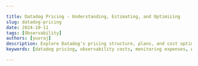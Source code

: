 ```yaml
---

title: Datadog Pricing - Understanding, Estimating, and Optimizing
slug: datadog-pricing
date: 2024-10-11
tags: [Observability]
authors: [yuvraj]
description: Explore Datadog's pricing structure, plans, and cost optimization strategies. Learn how to navigate pricing tiers and compare alternatives for effective observability solutions.
keywords: [datadog pricing, observability costs, monitoring expenses, APM pricing, log management costs]

---
```


<head>
  <script
    type="application/ld+json"
    dangerouslySetInnerHTML={{ __html: JSON.stringify({
  "@context": "https://schema.org",
  "@type": "TechArticle",
  "headline": "Datadog Pricing - Understanding, Estimating, and Optimizing",
  "alternativeHeadline": "Navigate Datadog's pricing structure, estimate costs, and find optimization strategies",
  "author": {
    "@type": "Person",
    "name": "Yuvraj"
  },
  "publisher": {
    "@type": "Organization",
    "name": "SigNoz",
    "logo": {
      "@type": "ImageObject",
      "url": "https://signoz.io/img/SigNozLogo-orange.svg"
    }
  },
  "datePublished": "2024-10-11T00:00:00Z",
  "dateModified": "2024-10-11T00:00:00Z",
  "mainEntityOfPage": {
    "@type": "WebPage",
    "@id": "https://signoz.io/blog/datadog-pricing/"
  },
  "description": "Explore Datadog's pricing structure, plans, and cost optimization strategies. Learn how to navigate pricing tiers and compare alternatives for effective observability solutions.",
  "keywords": "datadog pricing, observability costs, monitoring expenses, APM pricing, log management costs",
  "articleSection": "Technology",
  "inLanguage": "en",
  "isPartOf": {
    "@type": "Blog",
    "name": "SigNoz Blog",
    "url": "https://signoz.io/blog/"
  },
  "about": [
    {
      "@type": "Thing",
      "name": "Datadog",
      "description": "A monitoring and analytics platform for IT infrastructure and cloud services"
    },
    {
      "@type": "Thing",
      "name": "Observability",
      "description": "The ability to measure a system's current state based on the data it generates"
    },
    {
      "@type": "Thing",
      "name": "Application Performance Monitoring",
      "description": "The practice of monitoring software applications to ensure they perform as expected"
    }
  ],
  "mentions": [
    {
      "@type": "SoftwareApplication",
      "name": "Datadog",
      "applicationCategory": "Monitoring Platform"
    },
    {
      "@type": "SoftwareApplication", 
      "name": "SigNoz",
      "applicationCategory": "Observability Platform"
    }
  ],
  "mainEntity": {
    "@type": "FAQPage",
    "mainEntity": [
      {
        "@type": "Question",
        "name": "Why is Datadog so expensive?",
        "acceptedAnswer": {
          "@type": "Answer",
          "text": "Datadog charges based on several factors like host count, data volume, and user activity, which can quickly add up."
        }
      },
      {
        "@type": "Question",
        "name": "Can I use Datadog for free?",
        "acceptedAnswer": {
          "@type": "Answer",
          "text": "Yes, Datadog offers a free tier, but it is limited in features and data retention. It is primarily designed to give users a taste of the platform's capabilities."
        }
      },
      {
        "@type": "Question",
        "name": "Is Datadog worth it?",
        "acceptedAnswer": {
          "@type": "Answer",
          "text": "Datadog can be worth it if you need a comprehensive, easy-to-use observability tool and are willing to pay for the convenience and features. However, for many organizations, the costs can escalate quickly, and alternatives like SigNoz might provide similar functionality at a lower cost."
        }
      }
    ]
  },
  "offers": {
    "@type": "AggregateOffer",
    "offerCount": 5,
    "lowPrice": 15,
    "highPrice": 84,
    "priceCurrency": "USD",
    "offers": [
      {
        "@type": "Offer",
        "name": "Infrastructure Monitoring - Pro",
        "price": 15,
        "priceCurrency": "USD",
        "description": "Per host per month (billed annually)",
        "itemOffered": {
          "@type": "Service",
          "name": "Infrastructure Monitoring Pro",
          "description": "Centralized monitoring of systems, services, and serverless functions"
        }
      },
      {
        "@type": "Offer",
        "name": "APM",
        "price": 31,
        "priceCurrency": "USD",
        "description": "Per host per month (billed annually)",
        "itemOffered": {
          "@type": "Service",
          "name": "Application Performance Monitoring",
          "description": "End-to-end distributed traces, service health metrics, and 15-day historical search & analytics"
        }
      },
      {
        "@type": "Offer",
        "name": "Log Management",
        "price": 0.10,
        "priceCurrency": "USD",
        "description": "Per GB ingested per month (billed annually)",
        "itemOffered": {
          "@type": "Service",
          "name": "Log Management",
          "description": "Ingest, process, and analyze logs with out-of-the-box parsing for 200+ log sources"
        }
      },
      {
        "@type": "Offer",
        "name": "Real User Monitoring",
        "price": 1.50,
        "priceCurrency": "USD",
        "description": "Per 1,000 sessions per month (billed annually)",
        "itemOffered": {
          "@type": "Service",
          "name": "Real User Monitoring",
          "description": "Track user journeys, performance metrics, and session replays"
        }
      },
      {
        "@type": "Offer",
        "name": "Database Monitoring",
        "price": 70,
        "priceCurrency": "USD",
        "description": "Per database host per month (billed annually)",
        "itemOffered": {
          "@type": "Service",
          "name": "Database Monitoring",
          "description": "Track normalized query performance trends and correlate with infrastructure metrics"
        }
      }
    ]
  }
}) }}
  />
</head>

Datadog is a popular observability platform, but understanding its pricing structure can be challenging. **Whether you're just starting with Datadog or are receiving hefty bills**, this guide will help you understand its pricing model, estimate your potential costs, and find ways to optimize them.

You can use the below tool to estimate your Datadog bill.

## Estimate Your Datadog Bill

Use our interactive tool to estimate your Datadog bill based on your expected usage:

<DatadogPricingCalculator />

Note that the above calculator assumes the following:

- 15 day retention for logs
- No additional span ingestion
- No container, custom metric, and custom event usage
- No on-demand usage

To get detailed pricing information for each datadog product, refer to the [Product wise datadog pricing section](#product-wise-pricing-of-datadog).

**Questions answered in this article:**

1. How does DataDog pricing work?
2. What are the different pricing models used by DataDog?
3. How to optimize DataDog Bills?
4. Will switching to a more affordable solution impact the features available to you?
5. Will switching to a more affordable solution impact the performance of your observability setup?


If you are new, we highly recommend you to first understand the fundamentals of datadog pricing discussed in the next section.


## Who Should Care About Datadog Pricing?

Datadog's pricing can be a critical consideration for many organizations, particularly if:


<div className="grid grid-cols-1 md:grid-cols-3 gap-6 rounded-xl py-4 mb-6">
      <div className="bg-gray-700 rounded-lg py-3 px-4 flex flex-col items-start space-y-2 hover:bg-gray-600 transition-colors duration-300">
        <span className="text-2xl">💰</span>
        <p className="text-white text-left">Experiencing unexpected cost spikes and need to understand the root causes.</p>
      </div>
      <div className="bg-gray-700 rounded-lg py-3 px-4 flex flex-col items-start space-y-2 hover:bg-gray-600 transition-colors duration-300">
        <span className="text-2xl">📈</span>
        <p className="text-white text-left">Planning infrastructure expansion and want to forecast associated expenses accurately.</p>
      </div>
      <div className="bg-gray-700 rounded-lg py-3 px-4 flex flex-col items-start space-y-2 hover:bg-gray-600 transition-colors duration-300">
        <span className="text-2xl">🔬</span>
        <p className="text-white text-left">Considering Datadog and need to evaluate its cost-effectiveness for your specific use case.</p>
      </div>
</div>

Given the variability in pricing depending on usage patterns, many users have shared their frustration on platforms like Reddit and Twitter about unpredictable costs. We at SigNoz understand these concerns, and this guide aims to provide clarity and help you make informed decisions.


 <div className="flex space-x-4 overflow-x-auto snap-x snap-mandatory scroll-smooth items-center">
   
   <div className="flex-shrink-0 w-full md:w-8/12 h-60 snap-start">
     <iframe
       id="reddit-embed-1"
       src="https://www.redditmedia.com/r/devops/comments/zz4naq/datadog_i_do_not_understand_the_pricing_model/?ref_source=embed&amp;ref=share&amp;embed=true&amp;showmedia=false&amp;theme=dark"
       sandbox="allow-scripts allow-same-origin allow-popups"
       className="w-full h-full border-none"
       scrolling="no"
     ></iframe>
   </div>

   <div className="flex-shrink-0 w-full md:w-8/12 h-60 snap-start">
     <iframe
       id="reddit-embed-2"
       src="https://www.redditmedia.com/r/devops/comments/zz4naq/datadog_i_do_not_understand_the_pricing_model/j2am1eg/?depth=1&amp;showmore=false&amp;embed=true&amp;showmedia=false&amp;theme=dark"
       sandbox="allow-scripts allow-same-origin allow-popups"
       className="w-full h-full border-none"
       scrolling="no"
     ></iframe>
   </div>
   
   

   <div className="flex-shrink-0 w-full md:w-8/12 h-60 snap-start">
     <iframe
       id="reddit-embed-3"
       src="https://www.redditmedia.com/r/kubernetes/comments/15b1057/datadog_costs_that_high/?ref_source=embed&amp;ref=share&amp;embed=true&amp;showmedia=false&amp;theme=dark"
       sandbox="allow-scripts allow-same-origin allow-popups"
       className="w-full h-full border-none"
       scrolling="no"
     ></iframe>
   </div>
  
   
   <div className="flex-shrink-0 w-full md:w-8/12 h-60 snap-start">
     <iframe
       id="reddit-embed-4"
       src="https://www.redditmedia.com/r/sysadmin/comments/12qa7n4/how_on_earth_do_people_deal_with_datadogs_billing/?ref_source=embed&amp;ref=share&amp;embed=true&amp;showmedia=false&amp;theme=dark"
       sandbox="allow-scripts allow-same-origin allow-popups"
       className="w-full h-full border-none"
       scrolling="no"
     ></iframe>
   </div>
 </div>

## Datadog Pricing 101

Datadog pricing involves two main models: **committed use pricing** and **on-demand pricing**. <br />
Committed use offers lower rates but requires a forecast of your usage in advance, while on-demand pricing is more flexible but generally more expensive.

### Different Pricing Models

Datadog's pricing structure is built around three main models, each tailored to different products and specific monitoring requirements:

<div className="flex flex-col md:flex-row items-center">
  <div className="w-full md:w-1/2 pr-0 md:pr-4 mb-4 md:mb-0">
    <p><strong>🖥️ &nbsp;Host-Based Pricing</strong>: Used for products like APM and Infrastructure Monitoring, where you're charged per host monitored.</p>

    <p><strong>📊 &nbsp;Volume-Based Pricing</strong>: Applicable for products like logs and synthetics, where you pay based on the volume of data ingested.</p>

    <p><strong>👥 &nbsp;User-Based Pricing</strong>: Active user pricing is applied to products like Incident Management, where the costs depend on the number of active users.</p>
  </div>
  <div className="w-full md:w-1/2">
    <Figure src="/img/blog/2024/10/datadog-pricing-pricing-models.webp" alt="" caption="" className="w-full" />
  </div>
</div>

We will understand each of the models in detail in the later part of the article, let's first understand what makes datadog pricing difficult to understand and predict.

## Why Datadog Pricing Is Difficult to Understand & Predict

Datadog has a huge fleet of products and sub-products, each with its unique pricing model, which makes it challenging to get a clear understanding of the overall cost. Factors like autoscaling and dynamic workloads further complicate cost predictability.

👉 As your business grows and infrastructure scales, your Datadog bill scales as well, often making it hard to forecast costs.

<div className="ml-2">
Imagine scaling up a new feature only to realize that it drastically increased the volume of metrics collected. A sudden spike from \$200 per month to \$2500 due to unanticipated data ingestion can be a wake-up call to optimize and monitor your observability setup more closely. 
</div>

👉 Developers may not always be aware of the full cost implications, especially when infrastructure changes, making budgeting difficult.

<div className="ml-2">
For instance, a developer might enable detailed logging for troubleshooting but forget to disable it after the issue is resolved, leading to an unexpected spike in log volume and causing costs to soar from \$500 to \$5000 per month. 
</div>

For many developers, cost management isn't just about usage—it's about understanding the broader implications of how and when resources are being used. This can lead to unexpected surprises during billing, particularly when infrastructure changes occur rapidly.

## Understanding Different Datadog Pricing Models

Let's dive deep into each of the pricing models used by Datadog for their various products.

### Host-Based Pricing

**Host-Based Pricing** is used for products like APM and Infrastructure Monitoring. Below, we break down the details of how it works, the challenges it presents, and ways to optimize it effectively:

<div className="md:grid md:grid-cols-[auto,1fr] gap-x-4">
  <div className="font-bold">Products</div>
  <div className="mt-4">APM, Infrastructure Monitoring, Container Monitoring, Network Performance Monitoring, Serverless Monitoring, Universal Service Monitoring.</div>

  <div className="font-bold self-start mt-4">How It Works</div>
  <div className="mt-4">
    <p>Costs are calculated based on the number of active hosts being monitored at any given time. For example, if you are monitoring 10 hosts, you will be billed for those hosts on an hourly basis throughout the month. If you autoscale during peak periods to 20 hosts, your bill will reflect this higher usage.</p>

    <p className="mt-2"><strong>When You Commit (Hybrid Monthly/Hourly Plan - MHP)</strong>: On a hybrid monthly/hourly plan, Datadog charges a minimum monthly commitment for a set number of hosts. If the number of hosts exceeds this commitment, Datadog charges an additional hourly rate for those extra hosts. This plan can help you save costs if you have predictable host usage with occasional spikes.</p>

    <p className="mt-2"><strong>When You Don't Commit (High Watermark Plan - HWMP)</strong>: On a high watermark plan, the billable count of hosts is calculated at the end of the month using the maximum count (high-water mark) of the lower 99 percent of usage for those hours. Datadog excludes the top 1 percent to reduce the impact of spikes in usage on your bill. This plan can be more flexible but tends to be more expensive if you have frequent and unpredictable spikes in usage.</p>
  </div>

  <div className="font-bold self-start mt-4">Challenges</div>
  <div className="mt-4">
    <p>One of the major challenges with host-based pricing is the unpredictability caused by autoscaling. For instance, if you autoscale to meet a traffic spike, your number of active hosts can increase substantially, resulting in a higher bill. This makes it difficult to stick to a budget when your infrastructure is elastic.</p>
    <Figure src="/img/blog/2024/10/datadog-pricing-image.webp" alt="" caption="" className="w-full md:w-3/4 mx-auto" />
  </div>

  <div className="font-bold self-start mt-2">Optimization Tips</div>
  <div className="mt-2">
    <p>To mitigate costs, commit to the minimum number of hosts you need under normal operations and use dynamic optimization tools to manage autoscaling efficiently. Another helpful approach is to track and analyze peak usage patterns to better anticipate and plan for cost increases.</p>
  </div>
</div>
    

### Volume-Based Pricing

**Volume-Based Pricing** is used for products such as Logs, Synthetics, APM Ingestion, Database Monitoring, and Observability Pipelines.

<div className="md:grid md:grid-cols-[auto,1fr] gap-x-4">
  <div className="font-bold">Products</div>
  <div className="mt-4">Logs, Synthetics, APM Ingestion, Database Monitoring, Observability Pipelines</div>

  <div className="font-bold self-start mt-4">How It Works</div>
  <div className="mt-4">
    <p>In volume-based pricing, you are billed based on the amount of data ingested, indexed, and stored in Datadog. This model is often used for data-heavy environments where significant volumes of logs and metrics are produced.</p>

    <p className="mt-2">For example, if your application generates 300 GB of log data, you will incur charges for every gigabyte ingested, indexed, and stored. The more data you process, the higher the cost.</p>

    <p className="mt-2"><strong>Commit to Volume</strong>: Datadog offers the ability to commit to a specific data volume to secure a reduced rate. However, if your usage exceeds the committed volume, any additional data will be billed at the on-demand rate, which is generally higher.</p>
  </div>

  <div className="font-bold self-start mt-4">Challenges</div>
  <div className="mt-4">
    <p>Volume-based pricing can lead to unpredictable costs, especially in dynamic environments where log volumes fluctuate. Enabling verbose logging during incidents, for instance, can significantly increase the data ingested, resulting in higher expenses. Developers may unintentionally drive up costs by adding new logs or increasing synthetic API tests without considering the implications.</p>
    <Figure src="/img/blog/2024/10/datadog-pricing-image%201.webp" alt="" caption="" className="w-full md:w-3/4 mx-auto" />
  </div>

  <div className="font-bold self-start mt-2">Optimization Tips</div>
  <div className="mt-2">
    <ul>
      <li><strong>Commit Strategically</strong>: Committing to a predictable data volume can save up to 50% compared to on-demand pricing. If you can reasonably forecast your needs, committing is a smart way to lower costs.</li>
      <li><strong>Log Filtering and Sampling</strong>: Reduce data volume by filtering out unnecessary logs or using sampling techniques to ingest only the most relevant logs.</li>
      <li><strong>Quotas and Alerts</strong>: Set quotas on data ingestion and alerts to warn of unusually high log volumes, preventing budget overruns due to unexpected spikes.</li>
    </ul>
  </div>
</div>

### User-Based Pricing

**User-Based Pricing** is used for products like Incident Management.

This is probably the easiest to understand pricing model in DataDog, yet it can increase your bill amount quickly if you work in a large org where a lot of folks need access to the product. Here's how it works in more detail:

<div className="md:grid md:grid-cols-[auto,1fr] gap-x-4">
  <div className="font-bold">Products</div>
  <div className="mt-4">Incident Management, CI Pipeline Visibility, Test Visibility</div>

  <div className="font-bold self-start mt-4">How It Works</div>
  <div className="mt-4">
    <p>This model charges based on the number of active users interacting with the product. For example, if your team has five active users managing incidents through Datadog, you will be billed according to the number of users who have access to and interact with the system each month.</p>
  </div>

  <div className="font-bold self-start mt-4">Challenges</div>
  <div className="mt-4">
    <p>Costs can quickly rise if more users need access, especially during incidents when cross-functional teams might need to log in simultaneously.</p>
    <Figure src="/img/blog/2024/10/datadog-pricing-image%202.webp" alt="" caption="" className="w-full md:w-3/4 mx-auto" />
  </div>

  <div className="font-bold self-start mt-2">Optimization Tips</div>
  <div className="mt-2">
    <ul>
      <li>Limit access to only those who absolutely need it.</li>
      <li>Consider creating shared accounts for certain roles (with careful management) to avoid incurring high costs.</li>
      <li>Review user activity regularly and remove inactive users.</li>
    </ul>
  </div>
</div>

## Understanding Datadog Additional Products Pricing

Another important aspect of Datadog pricing is the add-ons that you can use to enhance your observability stack. Let's go through a detailed breakdown of the pricing structure for Datadog's add-on services, helping you evaluate their value and manage associated costs effectively.

### Custom Metrics Pricing

**Custom Metrics Pricing** is used for adding specific metrics unique to your business across multiple Datadog products.

This pricing model can quickly become complex due to the potential for high cardinality in custom metrics. Here's a detailed breakdown:

<div className="md:grid md:grid-cols-[auto,1fr] gap-x-4">
  <div className="font-bold">Products</div>
  <div className="mt-4">Infrastructure Monitoring, APM, Logs, and other products that support custom metrics</div>

  <div className="font-bold self-start mt-4">How It Works</div>
  <div className="mt-4">
    <p>Custom metrics are billed based on the number of unique metric-series (cardinality) and tags used. Each unique combination of a metric and its associated tags counts as a separate billable entity.</p>
    <p>For example, if you track response times for different endpoints and add tags like `region` and `environment`, the unique combinations can quickly add up, increasing costs.</p>
    <details>
      <summary><strong>🤔 &nbsp; What is a tag?</strong></summary>
      <p>A tag is a label or metadata that you attach to your metrics, logs, or traces to provide additional context and make them easier to organize, filter, and search.</p>
      <p>Tags help you understand the source and meaning of your data. For example, if you are collecting metrics from different servers or services, you can use tags to distinguish between them. By tagging your data, you can group or filter it based on meaningful attributes, such as environment, service, or region.</p>
      <p>Here are some common examples of tags:</p>
      <ul>
        <li><strong>Environment</strong>: `env:production`, `env:staging`</li>
        <li><strong>Service</strong>: `service:web-app`, `service:payment-service`</li>
        <li><strong>Region</strong>: `region:us-east-1`, `region:eu-west-1`</li>
        <li><strong>Instance Type</strong>: `instance-type:t2.medium`</li>
        <li><strong>Custom Tags</strong>: You can also create custom tags like `team:frontend`, `feature:experiment-a`</li>
      </ul>
      <p>Tags are very useful because they help you answer questions like:</p>
      <ul>
        <li>What is the CPU usage of all servers in the `production` environment?</li>
        <li>How many requests are hitting a particular `service` in the `us-east-1` region?</li>
        <li>Are error rates higher on a specific instance type?</li>
      </ul>
      <p>However, tags with high cardinality, meaning tags that can have an extremely large number of unique values (e.g., `user_id` or `session_id`), can become problematic. This is because they can lead to a significant increase in the amount of data being stored and processed, leading to higher costs and performance issues.</p>
    </details>
  </div>

  <div className="font-bold self-start mt-4">Challenges</div>
  <div className="mt-4">
    <p>The main issue is the unpredictable nature of high cardinality. Each unique tag combination adds a new metric series, leading to a rapid increase in costs. This makes it challenging to control expenses, especially in complex environments with extensive monitoring needs.</p>
    <p>Additionally, distribution/histogram custom metrics are billed at <a href="https://docs.datadoghq.com/account_management/billing/custom_metrics/?tab=histogram" rel="noopener noreferrer nofollow" target="_blank">least 5 times higher</a> than Gauges/Counters, further complicating cost management.</p>
    
    <h3>Play with Custom Metrics</h3>
    Use this interactive tool to understand the impact of high cardinality on your custom metric costs:

    <CustomMetricPlayground />

  </div>

  <div className="font-bold self-start mt-2">Optimization Tips</div>
  <div className="mt-2">
    To control costs, limit the use of high-cardinality tags such as user IDs or session IDs. Instead, focus on aggregating data that is meaningful for long-term trends. Regularly audit and remove unused custom metrics that do not add significant value.
  </div>
</div>

### Container Monitoring Pricing

Container Monitoring in Datadog offers comprehensive insights into containerized workloads, enabling teams to proactively manage performance, troubleshoot issues, and ensure optimal resource utilization across dynamic environments.

<div className="md:grid md:grid-cols-[auto,1fr] gap-x-4">
  <div className="font-bold">Products</div>
  <div className="mt-4">Kubernetes Monitoring, Docker Monitoring, and other container-based monitoring solutions</div>

  <div className="font-bold self-start mt-4">How It Works</div>
  <div className="mt-4">
    <p>Datadog charges based on the number of unique containers monitored. Each container, regardless of its lifespan, contributes to the bill. For instance, if you have 100 containers running across multiple clusters, the billing is based on the total number of monitored containers, irrespective of their lifecycle.</p>
  </div>

  <div className="font-bold self-start mt-4">Challenges</div>
  <div className="mt-4">
    <p>The main challenge lies in the high dynamicity of container environments, especially in Kubernetes. Containers can be rapidly spun up and down based on load, leading to fluctuating costs. Even ephemeral containers that last only seconds incur costs, which can accumulate over time.</p>
  </div>

  <div className="font-bold self-start mt-2">Optimization Tips</div>
  <div className="mt-2">
    To manage costs, monitor only critical containers and set policies to exclude transient or non-essential containers. Using tools like resource quotas and limits can help ensure that container usage remains within a predictable range. Alternatively, consider open-source monitoring tools like Prometheus for less critical workloads, as they can offer more predictable costs.
  </div>
</div>
    

## How to Optimize Datadog Pricing

Now let's discuss some strategies that can significantly reduce your Datadog Pricing without compromising on observability.

### #1: Use Committed Pricing

Analyze your usage and commit to a specific number of hosts or data volume to save up to 50% compared to on-demand rates.

### #2: Use Cost Monitoring Tools

Transition from end-of-month billing surprises to daily cost monitoring. Set alerts for spikes in log volume or host count.

The earlier you catch anomalies and cost spikes, the earlier you can address their root cause, and the more predictable your end of the month payment will be.

Reasons for cost spikes could be:

- 🏷️ Unknowingly adding a high cardinality tag to a custom metric.
- 🚀 Spinning up a testing environment and forgetting it.
- 🆕 A new feature is released to production that you didn't foresee its usage increase.

### #3: Reduce Waste and Idle Monitoring

Many engineers, especially newer ones, don't realize observability costs money. They think adding a log or metric is just writing code, which is free.

Try to make your team aware that observability has a price tag. Help them understand that every new log or metric they add will impact costs.

- Turn off debug logs in production. Only log what is necessary.
- Use DataDog's logs as metrics to reduce logs volume.
- Remove custom metrics that are not used. A good rule is remove any custom metric that is not being used in any dashboard.
- Make sure that your **Synthetic tests** are actually used and alerted on by at least one **active** Monitor and scheduled at reasonable intervals.
- Ensure that you only **monitor hosts** you care about **and not all your fleet by default.**
    
Consider using cheaper open source tools for "general monitoring", and use the full extent of the Datadog platform for your most valuable hosts and services
    


### #4: Migrate to Alternatives

If the cost of Datadog is becoming unsustainable, consider switching to a commercial or open-source alternative. Several options are available, each with its unique strengths:

- **SigNoz**: SigNoz is an **open-source alternative built on top of OpenTelemetry**, providing cost-effective observability. It offers a full-stack observability platform similar to Datadog, without the high costs associated with proprietary solutions. SigNoz also has a transparent pricing model with no hidden costs, which helps you better predict your monitoring expenses.
  [![Get Started - Free CTA](/img/launch_week/try-signoz-cloud-blog-cta.png)](https://signoz.io/teams/)

- **Prometheus + Grafana**: For those who prefer open-source tools and have the infrastructure capability, Prometheus and Grafana are a powerful combination. Prometheus handles metrics collection efficiently, while Grafana offers powerful visualization tools. Although it requires more setup and management, it can significantly reduce costs if self-hosted.

- **New Relic**: New Relic is a strong commercial alternative that offers a range of observability tools. While its pricing model is still usage and user based, it provides competitive features and is worth evaluating if you need a fully managed solution with similar functionality to Datadog.

- **Dynatrace**: Dynatrace offers advanced observability features, including AI-powered insights. Its pricing can be complex, but it may provide more value for enterprises needing highly automated and intelligent monitoring capabilities.

You can find a comprehensive list of [DataDog Alternatives here.](https://signoz.io/blog/datadog-alternatives/)

When comparing these options, keep in mind your organization's specific needs, technical expertise, and budget. SigNoz is especially well-suited for companies that want a straightforward, predictable pricing model and are comfortable with open-source technology.

For more details on SigNoz's offerings, you can explore:
- [How SigNoz approaches Application Performance Monitoring](/application-performance-monitoring/)
- [How SigNoz manages Logs](/log-management/)
- [Working with Metrics and Dashboards in SigNoz](/metrics-and-dashboards/)

## Trade-Offs of Moving Away from Datadog Due to Pricing

### Pricing vs Features

**Will switching to a more affordable solution impact the features available to you?**

Switching to a more affordable solution may impact the features available to you, depending on your observability needs. SigNoz offers most of the core observability features, such as metrics, traces, and logs in a single pane at a significantly lower price compared to Datadog. 

However, it's essential to consider which specific features you use the most. For example, SigNoz provides excellent support for metrics and tracing with OpenTelemetry integration, but some advanced features of Datadog, like network performance monitoring or AI-based anomaly detection, may not be available in the same capacity.

Alternatives like **Prometheus + Grafana** offer comprehensive monitoring and visualization capabilities, but they require more manual setup and maintenance, which can be a trade-off if your team is limited in engineering resources. **New Relic** and **Dynatrace** also provide robust observability tools but can be costly depending on the feature set you require.

### Pricing vs Performance

**Will switching to a more affordable solution impact the performance of your observability setup?**

When considering performance, it's crucial to evaluate if lower-cost alternatives like SigNoz can meet the demands of your specific workloads. SigNoz is designed to handle high-throughput environments and provides real-time metrics and traces, making it suitable for most applications. However, if you need advanced analytics or AI-powered insights, **Dynatrace** or **New Relic** might be more appropriate, albeit at a higher cost.

For many users, performance differences between Datadog and alternatives like SigNoz are negligible, especially for standard observability tasks. 

It's important to match the solution to your performance requirements and consider whether the extra features justify the additional cost, or if a simpler, more affordable tool like SigNoz can meet your needs without the overhead.

## Product-Wise Pricing of Datadog

Now, that we understand the fundamental pricing models used by Datadog, let's dive into the product-wise pricing of Datadog.
We will discuss the pricing of core Datadog products, the value they provide, and the challenges you might face and of course the better alternatives in each case.

### Log Monitoring

<VerticalTabs tabData={{
  "Pricing": (
    <>
      <p>Volume-based pricing, charged per GB of ingested, indexed, and stored logs.</p>
      
      <p><strong>Log Billing Breakdown</strong>:</p>
      <ul>
        <li><strong>Ingestion</strong>: Starting at $0.10 per ingested or scanned GB per month (billed annually or $0.10 on-demand). Ingest, process, enrich, live tail, and archive all your logs with out-of-the-box parsing for 200+ log sources.</li>
        <li><strong>Standard Indexing</strong>: $1.70 per million log events per month (billed annually or $2.55 on-demand). Offers 15-day retention for real-time exploration, alerting, and dashboards with mission-critical logs.</li>
        <li><strong>Flex Storage</strong>: Starting at $0.05 per million events stored per month (billed annually or $0.075 on-demand). Flexible long-term retention up to 15 months for historical investigations or security, audit, and compliance use cases.</li>
        <li><strong>Flex Logs Starter</strong>: Starting at $0.60 per million events stored per month (billed annually or $0.90 on-demand). Retention options of 6, 12, or 15 months for long-term log retention without the need to rehydrate.</li>
        <li><strong>Log Forwarding to Custom Destinations</strong>: Starting at $0.25 per GB outbound per destination per month for centralizing log processing, enrichment, and routing to multiple destinations.</li>
        <li><strong>Rehydration</strong>:  Logs stored beyond the initial retention period can be rehydrated if needed at $0.10 per compressed GB scanned, plus the indexing cost for the selected retention period.</li>
      </ul>

      <p><strong>Important Note</strong>: Costs are incurred for logs even if they are not actively used, as long as they are processed, stored, or indexed by Datadog.</p>

      <p><strong>Understanding "Million Events"</strong>: In Datadog's pricing model, "million events" refers to the number of individual log entries or records processed. While ingestion is measured in GB, indexing and storage are often priced per million events. This allows for more granular pricing based on the actual number of log entries, rather than just their raw data size. It's important to consider both the volume (GB) and the number of events when estimating costs.</p>
    </>
  ),
  "Features": (
    <ul>
      <li>Real-time log analysis</li>
      <li>Customizable alerts</li>
      <li>Centralized logging</li>
      <li>Out-of-the-box parsing for 200+ log sources</li>
      <li>Log-based metrics</li>
      <li>Dynamic routing</li>
      <li>Flexible retention options</li>
      <li>PCI and HIPAA compliance support</li>
      <li>Real-time alerting</li>
      <li>Unlimited sources</li>
      <li>Full-text search</li>
    </ul>
  ),
  "Challenges": (
    <ul>
      <li>Log volume can increase unexpectedly, leading to unpredictable costs.</li>
      <li>Retention periods also add to the expense if not managed well.</li>
      <li>The distinction between GB ingested and million events can be confusing when estimating costs.</li>
    </ul>
  ),
  "Solutions": (
    <ul>
      <li>Use log filtering and sampling to reduce the volume of ingested logs.</li>
      <li>Set retention policies that align with your business requirements.</li>
      <li>Monitor both GB ingested and number of events to better predict and manage costs.</li>
    </ul>
  ),
  "Alternatives": (
    <ul>
      <li><strong>Elastic Stack</strong>: Open-source, flexible, but requires self-management</li>
      <li><strong>Splunk</strong>: More expensive, but robust for large-scale enterprises</li>
      <li><strong>SigNoz</strong>: Cost-effective, open-source with better control over pricing</li>
      <div className="my-2"> </div>
      <GetStartedSigNoz />
    </ul>
  ),
  "Common Questions": (
    <>
      <ol>
        <li>
          <strong>Can I reduce log ingestion costs without losing critical data?</strong><br />
          Yes, through log filtering and log sampling. Filter out unnecessary logs and sample high-volume log sources to reduce ingestion costs while keeping critical logs for analysis.
        </li>
        <li>
          <strong>What happens if my needs change during my annual commitment?</strong><br />
          You can make adjustments to your plan as your needs evolve. Contact your Datadog sales representative to modify your plan.
        </li>
        <li>
          <strong>How can I estimate the cost of my usage more accurately?</strong><br />
          Perform a trial period, track log volumes over time, and apply the Datadog pricing model. Datadog provides tools and dashboards to help visualize log volume and estimate monthly costs. Pay attention to both GB ingested and the number of events processed.
        </li>
        <li>
          <strong>What can I do if my logs exceed the committed ingestion volume?</strong><br />
          You will not lose data or visibility. Datadog bills the additional volume at +50% of the annual price for logs that exceed the commitment.
        </li>
        <li>
          <strong>How do I balance between GB ingested and million events in my cost estimation?</strong><br />
          Monitor both metrics closely. Some logs may be small in size but high in number, while others might be larger but fewer. Understanding your log patterns will help you optimize for both ingestion (GB) and indexing/storage (million events) costs.
        </li>
      </ol>
    </>
  )
}} />

### APM (Application Performance Monitoring)



<VerticalTabs tabData={{
  "Pricing": (
    <ul>
      <li>Host-based pricing, starting at $31 per host per month (billed annually) or $36 on-demand</li>
      <li>Various plans available:
        <ul>
          <li>APM: $31 per host per month, includes end-to-end distributed traces, service health metrics, and 15-day historical search & analytics.</li>
          <li>APM Pro: $35 per host per month, includes everything in APM plus Data Streams Monitoring.</li>
          <li>APM Enterprise: $40 per host per month, includes APM Pro features along with Continuous Profiler for deeper code-level insights</li>
          <li>APM DevSecOps: $36 per host per month, adds OSS vulnerability detection with Software Composition Analysis (SCA)</li>
          <li>APM DevSecOps Pro: $40 per host per month, builds on the respective plans with SCA for enhanced security monitoring</li>
          <li>APM DevSecOps Enterprise: $45 per host per month.</li>
        </ul>
      </li>
      <li>Additional span ingestion: $0.10/GB beyond the included 150GB per APM host</li>
      <li>Note: A span represents a unit of work or operation within a distributed system. It's a fundamental component of distributed tracing, capturing timing and contextual information about a specific operation. For example, a span might represent a single database query, an HTTP request, or a function call. The 150GB per APM host typically covers millions of spans, but high-volume applications may exceed this, leading to additional costs.</li>
    </ul>
  ),
  "Features": (
    <ul>
      <li>Distributed tracing</li>
      <li>Service maps</li>
      <li>Code-level visibility</li>
      <li>Anomaly detection</li>
      <li>Automatic dependency mapping</li>
      <li>End-to-end latency metrics</li>
      <li>CPU and memory profiling</li>
      <li>OSS vulnerability detection</li>
    </ul>
  ),
  "Challenges": (
    <ul>
      <li>High cardinality can increase costs rapidly</li>
      <li>Autoscaling during high traffic periods can lead to spikes in host count, resulting in higher bills</li>
    </ul>
  ),
  "Solutions": (
    <ul>
      <li>Limit high-cardinality metrics by optimizing tags</li>
      <li>Commit to the minimum host requirement and adjust dynamically to avoid high on-demand rates</li>
    </ul>
  ),
  "Alternatives": (
    <ul>
      <li><strong>New Relic</strong>: Similar feature set, competitive for enterprises</li>
      <li><strong>Dynatrace</strong>: AI-driven insights but more expensive</li>
      <li><strong>SigNoz</strong>: Predictable pricing with open-source benefits</li>
      <div className="my-2"> </div>
      <GetStartedSigNoz />
    </ul>
  ),
  "Common Questions": (
    <>
      <ol>
        <li>
          <strong>What counts as a billable APM host?</strong><br />
          A host that is actively generating traces submitted to the Datadog platform.
        </li>
        <li>
          <strong>What kind of billing plan is required?</strong><br />
          Every APM host requires Pro or Enterprise Infrastructure Monitoring.
        </li>
        <li>
          <strong>Can I switch plans?</strong><br />
          Yes, existing customers can switch plans.
        </li>
        <li>
          <strong>Is Pro or Enterprise Infrastructure Monitoring required on every APM Host?</strong><br />
          Yes.
        </li>
        <li>
          <strong>What languages does APM support?</strong><br />
          Java, Python, Ruby, Go, Node, .NET, and PHP.
        </li>
        <li>
          <strong>Can I run APM with containers?</strong><br />
          Yes, containerized environments and AWS Fargate are supported.
        </li>
        <li>
          <strong>What is the difference between ingestion and retention?</strong><br />
          Ingestion allows all traces to be available for live search, while retention stores selected traces for longer analysis.
        </li>
        <li>
          <strong>Can I add custom instrumentation?</strong><br />
          Yes, custom instrumentation is supported.
        </li>
        <li>
          <strong>Does trace sampling impact RED metrics?</strong><br />
          No, RED metrics are calculated based on 100% of traffic.
        </li>
        <li>
          <strong>Can I ingest additional spans?</strong><br />
          Yes. Datadog provides a default allocation of 150GB per APM host for Ingested Spans. However, you have the option to ingest additional traces and spans for a 15-minute live trace search and analytics period at a rate of $0.10/GB. It's worth noting that the 150GB allocation is aggregated across all your APM hosts. For instance, if you have two APM hosts where one ingests 250GB and the other ingests 50GB (totaling 300GB), you won't incur any additional charges for ingestion that month as it falls within the combined allocation.
        </li>
      </ol>
    </>
  )
}} />


### Infrastructure Monitoring

<VerticalTabs tabData={{
  "Pricing": (
    <>
      <p>Host-based, starting at $15 per host per month (billed annually) or $18 on-demand. Three pricing tiers are available:</p>
      <ul>
        <li><strong>Free</strong>: Includes core collection and visualization features for up to 5 hosts, with 1-day metric retention.</li>
        <li><strong>Pro</strong>: Starting at $15 per host per month. Offers centralized monitoring of systems, services, and serverless functions, including full-resolution data retention for 15 months, alerts, container monitoring, custom metrics, SSO with SAML, and outlier detection.</li>
        <li><strong>Enterprise</strong>: Starting at $23 per host per month (billed annually). Adds advanced administrative features, automated insights with Watchdog, anomaly detection, forecast monitoring, live processes, and more.</li>
      </ul>
      <p><strong>Additional Pricing Details:</strong></p>
      <ul>
        <li>Container monitoring: 5-10 free containers per host license. Additional containers at $0.002 per container per hour or $1 per container per month prepaid.</li>
        <li>Custom metrics: 100 for Pro, 200 for Enterprise per host. Additional at $1 per 100 metrics per month.</li>
        <li>Custom events: 500 for Pro, 1000 for Enterprise per host. Additional at $2 per 100,000 events (annual) or $3 (on-demand).</li>
      </ul>
    </>
  ),
  "Features": (
    <ul>
      <li>Real-time monitoring of servers, containers, and cloud infrastructure</li>
      <li>Customizable dashboards</li>
      <li>Out-of-the-box dashboards for 750+ integrations</li>
      <li>Alerts</li>
      <li>Enterprise-grade security</li>
      <li>Full-resolution data retention</li>
      <li>Anomaly detection</li>
      <li>Automated insights</li>
    </ul>
  ),
  "Challenges": (
    <p>Monitoring ephemeral infrastructure can lead to unpredictable costs as containers and instances spin up and down frequently.</p>
  ),
  "Solutions": (
    <ul>
      <li>Monitor only critical infrastructure</li>
      <li>Set dynamic policies for scaling</li>
      <li>Focus on essential metrics to control costs</li>
    </ul>
  ),
  "Alternatives": (
    <ul>
      <li><strong>Prometheus + Grafana</strong>: Requires more manual setup but is cost-effective</li>
      <li><strong>Zabbix</strong>: Open-source but less advanced features</li>
    </ul>
  ),
  "Common Questions": (
    <>
      <ol>
        <li>
          <strong>How do you define a host?</strong><br />
          A host is any physical or virtual OS instance monitored with Datadog, such as a server, VM, node, or App Service Plan instance.
        </li>
        <li>
          <strong>How do I monitor containers?</strong><br />
          The Datadog Agent runs in a container alongside other containers on a host, collecting metrics from neighboring containers and the host itself. Depending on your plan, you can monitor 5 or 10 containers free for each host license. Additional containers are billed at $0.002 per container per hour. You can also purchase prepaid containers at $1 per container per month.
        </li>
        <li>
          <strong>What is a custom metric?</strong><br />
          Custom metrics allow you to monitor your own applications and business metrics, such as ad revenue, shopping cart abandonment rates, or in-game economy health. These metrics can be invaluable when combined with infrastructure metrics.
        </li>
        <li>
          <strong>How many custom metrics are allotted per host?</strong><br />
          Datadog offers 100 custom metrics for Infrastructure Pro and 200 for Infrastructure Enterprise per host.
        </li>
        <li>
          <strong>How do I get charged for additional custom metrics?</strong><br />
          Additional custom metrics are charged as low as $1 per 100 metrics per month.
        </li>
        <li>
          <strong>How does Datadog count and meter custom metrics?</strong><br />
          Custom metrics are counted hourly and averaged monthly across your entire account, not on a per-host basis.
        </li>
        <li>
          <strong>What is a custom event?</strong><br />
          Custom events are user-defined events from custom applications, such as deployment tools or scheduled maintenance jobs. They can be correlated with performance metrics, used for alerting, and enriched with processing pipelines.
        </li>
        <li>
          <strong>How many events are allotted per host?</strong><br />
          Datadog offers 500 custom events per host for Pro plans and 1000 for Enterprise plans, averaged across your entire account. Beyond this limit, Datadog charges $2 for 100,000 custom events (billed annually or $3 on-demand).
        </li>
        <li>
          <strong>What compliance frameworks does DevSecOps support?</strong><br />
          DevSecOps Pro and Enterprise support over 15 industry benchmarks, including CIS, PCI DSS, and SOC 2.
        </li>
        <li>
          <strong>Are there other billing options?</strong><br />
          Annual, monthly, and hourly plans are available, and billing plans can be customized to meet specific needs.
        </li>
      </ol>
    </>
  )
}} />

### Database Monitoring

<VerticalTabs tabData={{
  "Pricing": (
    <>
      <p>Starting at $70 per database host per month (billed annually) or $84 on-demand.</p>
      <ul>
        <li>Track normalized query performance trends using database-generated metrics.</li>
        <li>Correlate query performance with database infrastructure metrics.</li>
        <li>Extract valuable data without compromising database security.</li>
        <li>Access insights for database hosts, clusters, and applications.</li>
      </ul>
    </>
  ),
  "Features": (
    <ul>
      <li>Query performance analysis</li>
      <li>Anomaly detection</li>
      <li>In-depth explain plans</li>
      <li>Out-of-the-box slow query detection</li>
      <li>Tag-based query filtering</li>
      <li>Access to hundreds of relevant database metrics</li>
      <li>Unlimited user accounts</li>
      <li>Total visibility into databases (Postgres, MySQL, SQL Server, Oracle)</li>
    </ul>
  ),
  "Challenges": (
    <p>High database activity can lead to increased monitoring costs.</p>
  ),
  "Solutions": (
    <ul>
      <li>Optimize queries and monitor only critical databases.</li>
      <li>Set query thresholds to reduce unnecessary monitoring.</li>
    </ul>
  ),
  "Alternatives": (
    <ul>
      <li><strong>Percona Monitoring and Management</strong> (open-source)</li>
      <li><strong>SolarWinds Database Performance Analyzer</strong> (more feature-rich but costly)</li>
    </ul>
  ),
  "Common Questions": (
    <>
      <ol>
        <li>
          <strong>How do you define a database host?</strong><br />
          A database host is any physical or virtual instance hosting your database that you monitor with Datadog.
        </li>
        <li>
          <strong>What databases are supported?</strong><br />
          Datadog supports Postgres (9.6+), MySQL (5.6+), SQL Server (2012, 2014, 2016, 2017, 2019), and Oracle (11g, 12c, 18c, 19c, 21c).
        </li>
        <li>
          <strong>Can I purchase Database Monitoring (DBM) standalone?</strong><br />
          No, you need to be an existing Infrastructure Monitoring customer to purchase DBM.
        </li>
        <li>
          <strong>What are (query) explain plans and how are they useful?</strong><br />
          Explain plans describe the steps used to access data, enabling you to locate hotspots in your queries.
        </li>
        <li>
          <strong>How long is DBM data retained?</strong><br />
          Query metrics are retained for 3 months, while explain plans and query samples are retained for 15 days.
        </li>
        <li>
          <strong>Does DBM require an additional agent?</strong><br />
          No, it works with the existing Datadog Agent.
        </li>
        <li>
          <strong>What are normalized queries?</strong><br />
          Identical queries with different parameters are grouped by obfuscating the parameters, referred to as normalized queries.
        </li>
        <li>
          <strong>Can I exceed the allotment of normalized queries?</strong><br />
          Yes, Datadog can accommodate additional normalized queries for an extra charge.
        </li>
        <li>
          <strong>Are there other billing options?</strong><br />
          Annual and monthly plans are available, and plans can be customized to meet specific needs.
        </li>
      </ol>
    </>
  )
}} />

### Real User Monitoring (RUM)

<VerticalTabs tabData={{
  "Pricing": (
    <>
      <p>Session-based, charged per 1,000 sessions. Starting at $1.50 per 1,000 sessions per month (billed annually) or $2.20 on-demand.</p>
      <p><strong>RUM & Session Replay</strong>: Starting at $1.80 per 1,000 sessions per month (billed annually) or $2.60 on-demand. Includes video-like replays of user sessions and heatmaps.</p>
    </>
  ),
  "Features": (
    <ul>
      <li>User journey tracking</li>
      <li>Performance metrics</li>
      <li>Session replays</li>
      <li>Funnel analysis</li>
      <li>Frustration signals</li>
      <li>Error tracking</li>
      <li>Automatic and custom tracking of page views and user actions</li>
      <li>Visual replay of user sessions</li>
      <li>Heatmaps</li>
    </ul>
  ),
  "Challenges": (
    <p>Costs can escalate with high user traffic, especially during peak periods.</p>
  ),
  "Solutions": (
    <ul>
      <li>Use sampling to reduce session volume.</li>
      <li>Track only important user interactions to optimize usage.</li>
    </ul>
  ),
  "Alternatives": (
    <ul>
      <li><strong>Google Analytics</strong> (free but limited in observability)</li>
      <li><strong>PostHog</strong> (Powerful and affordable solution)</li>
    </ul>
  ),
  "Common Questions": (
    <>
      <ol>
        <li>
          <strong>How is a session defined?</strong><br />
          A session is a user journey on your web application. It expires after 15 minutes of inactivity and lasts up to 4 hours.
        </li>
        <li>
          <strong>What data does Datadog's RUM collect?</strong><br />
          Events across browser and mobile applications, including page views, actions, resources, and long tasks. Custom events can also be instrumented.
        </li>
        <li>
          <strong>How does Session Replay work?</strong><br />
          It captures changes in the web page code (DOM and DOM-mutations) to recreate a user's experience in real-time in the browser.
        </li>
        <li>
          <strong>What mobile languages are supported for instrumentation?</strong><br />
          Android (Java, Kotlin), iOS (Swift, Objective-C), React Native, and Flutter.
        </li>
        <li>
          <strong>Can I view logs from my browser or mobile app in RUM?</strong><br />
          Yes, these logs are automatically tied to the corresponding RUM session.
        </li>
        <li>
          <strong>How can I begin setting up for RUM?</strong><br />
          Setup steps can be found in Datadog's documentation for Browser, Session Replay, and Mobile RUM.
        </li>
      </ol>
    </>
  )
}} />

### Synthetic Monitoring

<VerticalTabs tabData={{
  "Pricing": (
    <>
      <p>Volume-based, charged per synthetic check. Starting at $5 per 10,000 API test runs per month (billed annually) or $7.20 on-demand. Browser testing starts at $12 per 1,000 test runs per month. Mobile App Testing starts at $50 per 100 test runs per month.</p>
    </>
  ),
  "Features": (
    <ul>
      <li>Uptime monitoring</li>
      <li>API checks</li>
      <li>Browser automation for user scenarios</li>
      <li>Proactive visibility</li>
      <li>Mobile app testing on real devices</li>
      <li>Continuous testing for CI environments</li>
    </ul>
  ),
  "Challenges": (
    <p>High frequency of synthetic checks can lead to increased costs.</p>
  ),
  "Solutions": (
    <ul>
      <li>Reduce the frequency of non-critical tests</li>
      <li>Prioritize key user paths</li>
    </ul>
  ),
  "Alternatives": (
    <ul>
      <li><strong>Checkly</strong> (affordable synthetic monitoring)</li>
      <li><strong>Pingdom</strong> (good for website uptime monitoring)</li>
    </ul>
  ),
  "Common Questions": (
    <>
      <ol>
        <li>
          <strong>What's the difference between API Tests and Browser Tests?</strong><br />
          API Tests monitor single endpoints or URLs, whereas Browser Tests monitor web user journeys that may involve several actions and pages. Multistep API tests are available to chain several API requests together.
        </li>
        <li>
          <strong>Are you able to alert on Synthetic monitors?</strong><br />
          Yes, alerts are built in and triggered automatically when tests fail. Datadog integrates with collaboration tools like Slack, PagerDuty, and ServiceNow.
        </li>
        <li>
          <strong>Can I view endpoint requests end-to-end?</strong><br />
          Yes, with the APM integration, synthetic tests can be linked to corresponding back-end, code-level insights for minimal mean time to resolution.
        </li>
        <li>
          <strong>Is there any extra charge for using private locations?</strong><br />
          No, there are no additional costs to set up a private location. All test runs are billed as if run from managed locations.
        </li>
        <li>
          <strong>What counts as a test run?</strong><br />
          Each hit on your endpoint or full transaction (25 steps) counts as one run. Multistep API tests count each step as an individual run.
        </li>
        <li>
          <strong>Does Mobile App Testing use real devices?</strong><br />
          Yes, Mobile App Testing uses real devices, providing realistic testing conditions. Tests run sequentially by default but can run in parallel with additional concurrency slots.
        </li>
        <li>
          <strong>What is Continuous Testing?</strong><br />
          A toolkit that offers integration testing with CI providers like GitHub Actions and Jenkins. Tests can be run in parallel to reduce pipeline durations.
        </li>
      </ol>
    </>
  )
}} />

### Cloud Security Management

<VerticalTabs tabData={{
  "Pricing": (
    <>
      <p>Host-based pricing depending on the services monitored. Starting at $10 per host per month for Pro (billed annually or $12 on-demand), or $25 per host per month for Enterprise (billed annually or $30 on-demand).</p>
      <p><strong>Cloud Workload Security (stand-alone)</strong>: Starting at $15 per host per month (billed annually or $18 on-demand).</p>
    </>
  ),
  "Features": (
    <>
      <p><strong>Pro</strong>:</p>
      <ul>
        <li>Continuous scanning for misconfigurations</li>
        <li>Resource inventory</li>
        <li>Vulnerability management for container images</li>
        <li>Kubernetes Security Posture Management (KSPM)</li>
        <li>Workflows to automate remediation</li>
      </ul>
      <p><strong>Enterprise</strong>:</p>
      <ul>
        <li>Includes everything in Pro, plus:</li>
        <li>Vulnerability management for hosts</li>
        <li>Infrastructure entitlement management (CIEM)</li>
        <li>Real-time threat detection</li>
        <li>Case management</li>
        <li>Increased container allotment (20 containers per host)</li>
      </ul>
      <p><strong>Cloud Workload Security (CWS)</strong>:</p>
      <ul>
        <li>Stand-alone threat detection across Linux, Windows, Kubernetes, Docker, and AWS Fargate ECS/EKS</li>
        <li>File integrity monitoring</li>
        <li>Deep file & process activity monitoring</li>
        <li>Network anomaly detection</li>
      </ul>
    </>
  ),
  "Challenges": (
    <p>High monitoring costs for extensive cloud infrastructure.</p>
  ),
  "Solutions": (
    <ul>
      <li>Monitor only critical services</li>
      <li>Optimize security policies to reduce unnecessary alerts</li>
    </ul>
  ),
  "Alternatives": (
    <ul>
      <li><strong>AWS Security Hub</strong></li>
      <li><strong>Azure Security Center</strong></li>
    </ul>
  ),
  "Common Questions": (
    <>
      <ol>
        <li>
          <strong>Who is this for?</strong><br />
          CSM Pro is built to support multiple teams in discovering their existing cloud infrastructure, identifying issues that require attention, and evaluating their compliance readiness with cloud security posture management, all while providing guidance on how to address those gaps effectively.
        </li>
        <li>
          <strong>Can I purchase CSM Pro for some hosts, and CSM Enterprise for the rest of my hosts?</strong><br />
          No, you may either purchase CSM Pro or CSM Enterprise for your organization, but not both.
        </li>
        <li>
          <strong>What kind of billing plan do I need to run CSM Pro or Enterprise?</strong><br />
          Every billable CSM Pro or CSM Enterprise host requires the purchase of Pro or Enterprise Infrastructure Monitoring.
        </li>
        <li>
          <strong>What counts as a billable host?</strong><br />
          A host is any physical or virtual OS instance that you monitor with Datadog. It could be a server, VM, node (in the case of Kubernetes), or App Service Plan instance (in the case of Azure App Services).
        </li>
        <li>
          <strong>What capabilities are included in CSM Pro?</strong><br />
          Continuous scanning for misconfigurations, vulnerability management for container images, a full inventory of your cloud resources, case management, and 5 workflow executions per host per license.
        </li>
        <li>
          <strong>What capabilities are included in CSM Enterprise?</strong><br />
          Includes continuous scanning for misconfigurations, vulnerability management for container images and hosts, real-time threat detection, cloud infrastructure entitlement management, anomalous workload profile detection, a full inventory of your cloud resources, case management, 20 workflow executions per host, and 20 containers included per host license.
        </li>
        <li>
          <strong>Why are CWS and CSM Pro listed on my bill?</strong><br />
          If you are using CSM Enterprise on demand, your bill will temporarily show the line items CSM Pro and Cloud Workload Security. Those will be transitioned out by the end of the year and replaced by a line item for CSM Enterprise only.
        </li>
        <li>
          <strong>What environments does CWS support?</strong><br />
          We support most major Linux distributions, Windows Servers, and container runtimes including Docker and Kubernetes to provide unparalleled visibility into your workloads.
        </li>
      </ol>
    </>
  )
}} />

| Product | Pricing Model | Key Features | Challenges | Solutions | Alternatives |
| --- | --- | --- | --- | --- | --- |
| Log Monitoring 📜 | Volume-based | Real-time log analysis, alerts | High retention costs ⚠️ | Log filtering, retention policies 💡 | Elastic Stack, Splunk, SigNoz |
| APM 🚀 | Host-based | Distributed tracing, service maps | High cardinality, autoscaling costs ⚠️ | Optimize tags, commit rates 💡 | New Relic, Dynatrace, SigNoz |
| Infrastructure Monitoring 🏗️ | Host-based | Server/container monitoring | Unpredictable container costs ⚠️ | Monitor critical infra only 💡 | Prometheus, Zabbix |
| Database Monitoring 📊 | Volume-based | Query performance, anomaly alerts | High activity monitoring costs ⚠️ | Optimize queries, thresholds 💡 | SigNoz, Percona, SolarWinds |
| Real User Monitoring 👥 | Session-based | User journey tracking | High session costs ⚠️ | Sampling, focus key interactions 💡 | Google Analytics |
| Synthetic Monitoring 🤖 | Volume-based | API/browser tests | High frequency check costs ⚠️ | Prioritize key tests 💡 | Checkly, Pingdom |
| Cloud Security Management 🔒 | Host/Volume-based | Threat detection, compliance | High monitoring costs ⚠️ | Monitor critical services only 💡 | AWS Security Hub, Azure Security |
| Application Security 🛡️ | Service-based | Vulnerability scanning | High costs with microservices ⚠️ | Focus on critical applications 💡 | Snyk, Checkmarx |
| Cloud SIEM 🛠️ | Volume-based | Log management, threat detection | High ingestion costs ⚠️ | Targeted log collection 💡 | Splunk, Graylog |
| CI Pipeline Visibility 🔄 | User/Activity-based | Build/test insights | High activity costs ⚠️ | Optimize build frequency 💡 | CircleCI, GitLab CI/CD |
| Incident Management 🚨 | User-based | Incident tracking, RCA | High user access costs ⚠️ | Restrict incident 💡 | PagerDuty, Opsgenie |

## Datadog Pricing Case Studies

Several organizations have shared their experiences with Datadog's pricing challenges and their efforts to optimize or move away from the platform to reduce costs and improve observability management.

### Case Study #1: Coinbase's $65M Datadog Bill

<div className="md:flex md:items-start">
  <div className="md:flex-1">
    <div className="md:float-right md:ml-4 md:mb-4 md:w-1/5">
      <Figure src="/img/blog/2024/10/datadog-pricing-coinbase-logo.webp" alt="Coinbase Logo" caption="Coinbase Logo (courtesy: Coinbase)" />
    </div>
    <p>
      In 2021, Coinbase faced an enormous $65 million bill from Datadog, largely due to the scaling demands and high observability costs during a boom period for the crypto industry. The high costs prompted Coinbase to evaluate alternatives, leading to the establishment of an in-house observability team. They explored switching from Datadog to a more cost-effective solution using Prometheus, Grafana, and Clickhouse. Despite initial plans to move away from Datadog, Coinbase eventually renegotiated a more favorable deal with Datadog, reducing their future observability expenses significantly while maintaining Datadog's advanced feature set. You can read the full story on the <a href="https://blog.pragmaticengineer.com/datadog-65m-year-customer-mystery/" rel="noopener noreferrer nofollow" target="_blank">Pragmatic Engineer blog</a>.
    </p>
  </div>
</div>

### Case Study #2: Why Bands Went with an Open Source Solution for Their Observability Setup

<div className="md:flex md:items-start">
  <div className="md:flex-1">
    <div className="md:float-right md:ml-4 md:mb-4 md:w-1/5">
      <Figure src="/img/blog/2024/10/datadog-pricing-bands-logo.webp" alt="Bands Logo" caption="Bands Logo (courtesy: Bands)" />
    </div>
    <p>
      Bands, a platform aimed at helping musicians manage their careers, initially used Mixpanel for tracking but found it inadequate for backend observability. As their platform scaled, the need for a robust, cost-effective observability tool became crucial. Shiv, Bands' CTO and an ex-Coinbase engineer, had firsthand experience with the months spent optimizing data sent to Datadog at Coinbase, which he saw as a waste of precious engineering bandwidth.
    </p>
    
    <div className="w-full mb-4">
      <iframe 
        width="100%" 
        height="315" 
        src="https://www.youtube.com/embed/lwRSrDo6N48?si=9uatweQrBVDgGC2v" 
        title="YouTube video player" 
        frameBorder="0" 
        allow="accelerometer; autoplay; clipboard-write; encrypted-media; gyroscope; picture-in-picture; web-share" 
        referrerPolicy="strict-origin-when-cross-origin" 
        allowFullScreen
      />
    </div>
    
    <p>
      After evaluating various options, Bands chose SigNoz for its predictable billing and comprehensive features. SigNoz's ability to monitor over 50 third-party integrations efficiently, combined with its seamless support and ease of integration, made it the ideal choice for Bands. You can read the full case study <a href="https://signoz.io/case-study/bands/" target="_blank">here</a>.
    </p>
  </div>
</div>

## Is Datadog Right for My Organization?

Datadog can be a powerful tool for observability, but it's important to understand whether it aligns with your organization's stage and needs. Here’s a breakdown to help you decide:

### Small Startups

Datadog's free tier could be a good starting point if you're just getting off the ground. It provides essential features to help you get visibility into your infrastructure without an initial financial commitment. However, as your infrastructure and traffic grow, you may find that costs escalate quickly, making it challenging to maintain cost efficiency. For small-scale usage, Datadog's ease of setup and feature set can be ideal, but careful monitoring of your usage is crucial. Alternatively, using open-source solutions like [SigNoz](https://signoz.io/), which integrates seamlessly with <a href="https://opentelemetry.io/" rel="noopener noreferrer nofollow" target="_blank">OpenTelemetry</a>, can be more future proof and can provide more predictable costs and flexibility.

### Medium-Sized Businesses

If your organization is scaling, Datadog's committed pricing can help you manage costs, but scaling brings complexity. The costs tied to increasing host counts, log volume, and additional features like custom metrics can quickly get out of control. You need to be strategic about which metrics to track and which hosts to monitor, as overuse can result in unexpectedly high bills. This stage is where many businesses struggle with the unpredictability of Datadog's pricing. Open-source solutions like SigNoz, with its predictable pricing and powerful observability features, can be a good alternative to maintain control over costs.

### Enterprise-Level Organizations

For larger enterprises, Datadog offers custom pricing tiers and volume discounts, which can be attractive. However, enterprise-level needs often require advanced features such as AI-based anomaly detection, network performance monitoring, and multi-cloud observability, which can drive up costs even with discounts. At this scale, it's worth evaluating whether the features provided by Datadog justify the cost compared to building an in-house observability solution or considering alternatives like open-source platforms. SigNoz, in combination with OpenTelemetry, offers an enterprise-grade observability stack with transparent costs, making it a viable option for large-scale operations.

### General Guidance

- **If You’re Just Starting Out**: Datadog might be a good option for its ease of use and feature-rich platform. The initial free tier is helpful for startups to get off the ground without immediate costs. SigNoz can also be considered for its open-source benefits and cost transparency.
- **As You Scale**: Costs can become unpredictable and harder to manage. Consider ways to optimize, such as using committed pricing, reducing the number of tracked metrics, or focusing on core functionalities. Alternatively, evaluate open-source options like SigNoz to help keep costs under control.
- **When Complexity Grows**: At larger scales, it may be worth exploring alternatives, whether it’s negotiating custom contracts with Datadog, using more targeted monitoring solutions, or switching to open-source platforms like Prometheus, Grafana, and SigNoz for better cost control and customization.

## FAQs

<FAQAccordion
  faqs={[
    {
      question: "Why is Datadog so expensive?",
      answer: "Datadog charges based on several factors like host count, data volume, and user activity, which can quickly add up."
    },
    {
      question: "Can I use Datadog for free?",
      answer: "Yes, Datadog offers a free tier, but it is limited in features and data retention. It is primarily designed to give users a taste of the platform's capabilities."
    },
    {
      question: "Is Datadog worth it?",
      answer: "Datadog can be worth it if you need a comprehensive, easy-to-use observability tool and are willing to pay for the convenience and features. However, for many organizations, the costs can escalate quickly, and alternatives like SigNoz might provide similar functionality at a lower cost."
    },
    {
      question: "What is the weakness of Datadog?",
      answer: "One of the primary weaknesses of Datadog is its complex and often unpredictable pricing, which can make cost management challenging, especially for scaling organizations. Additionally, the dependency on multiple agents for different services can add operational overhead."
    },
    {
      question: "Who is the competitor of Datadog?",
      answer: "Competitors of Datadog include SigNoz, New Relic, Splunk, Dynatrace, and Prometheus + Grafana. Each of these platforms has its strengths and weaknesses, depending on your specific observability needs."
    },
    {
      question: "Is New Relic cheaper than Datadog?",
      answer: "In many cases, New Relic's pricing can be more competitive than Datadog, especially if you leverage volume discounts or commit to a certain usage level. However, the exact cost depends on the features you need and your usage pattern."
    },
    {
      question: "Which is better, Splunk or Datadog?",
      answer: "Splunk is known for its powerful log management and analytics capabilities, while Datadog is strong in monitoring and APM. Which is better depends on your use case—if you need extensive log analysis, Splunk may be better. If you need end-to-end observability, Datadog could be more suitable."
    },
    {
      question: "Is Datadog better than Grafana?",
      answer: "Datadog is a more comprehensive observability platform with built-in integrations and analytics, while Grafana is primarily a visualization tool that works well with data sources like Prometheus. Datadog is better if you want an all-in-one solution, whereas Grafana provides more customization and cost control when used with open-source components."
    },
    {
      question: "Is Datadog free for personal use?",
      answer: "Datadog's free tier can be used for personal projects, but it is limited in features and data retention. It is primarily designed to give users a taste of the platform's capabilities."
    },
    {
      question: "Why is Datadog better than Prometheus?",
      answer: "Datadog offers a more complete, out-of-the-box observability experience, including APM, logs, and infrastructure monitoring, without the need for extensive setup. Prometheus is a powerful open-source solution but requires significant configuration and maintenance, which Datadog manages for you."
    },
    {
      question: "Can I use Datadog without an agent?",
      answer: "While Datadog relies heavily on agents for collecting metrics, logs, and traces, you can use its API to push custom metrics without an agent. However, this may limit the data you can collect and monitor compared to using the full-featured agents."
    },
    {
      question: "What is Datadog best for?",
      answer: "Datadog is best for comprehensive observability across cloud infrastructure, application performance monitoring, and real-time log analytics. It excels in environments that require unified monitoring and have the budget for its premium features."
    },
    {
      question: "Is Datadog SaaS only?",
      answer: "Yes, Datadog is offered as a SaaS solution. This means you do not need to manage the underlying infrastructure, but it also means you rely on Datadog's pricing and availability."
    },
    {
      question: "How do I save money on Datadog?",
      answer: "To save money on Datadog, consider committed use pricing, reduce log ingestion, manage custom metrics effectively, and limit monitoring to essential hosts and services. Evaluating open-source alternatives like SigNoz can also help manage costs more predictably."
    },
    {
      question: "Are Grafana and Datadog the same?",
      answer: "No, Grafana and Datadog are not the same. Grafana is an open-source visualization and analytics platform that works with various data sources like Prometheus. Datadog is a comprehensive observability platform that includes metrics, traces, and logs. Grafana is more flexible for visualization, while Datadog is an all-in-one observability tool."
    }
  ]}
/>

## Final Thoughts

Datadog's pricing is scalable and flexible, but it can become costly without proper management. Regular audits, usage monitoring, and a clear understanding of its pricing models can help keep your costs in check. If you're looking for a more cost-effective solution, consider exploring open-source alternatives like SigNoz.

## Key Takeaways

- **Understand Your Needs**: Before choosing Datadog, assess whether its features align with your organization's stage and observability needs.
- **Monitor Costs Actively**: Regular audits and cost monitoring can help prevent unexpected billing surprises.
- **Optimize Usage**: Committed pricing, cost control tools, and optimization techniques can help manage Datadog's expenses.
- **Consider Alternatives**: Open-source options like SigNoz offer similar features with more predictable and lower costs.

### Ready to Make a Change?

Explore how [SigNoz](https://signoz.io/) can help you save on observability costs while providing similar features. 

<div className="w-full my-8">
  <div className="bg-gradient-to-r from-gray-800 to-gray-900 rounded-xl p-8 shadow-lg hover:shadow-xl transition-all duration-300 ease-in-out transform hover:-translate-y-1">
    <div className="space-y-4">
      <h3 className="text-2xl my-0 font-bold text-white">Ready to Optimize Your Observability Costs?</h3>
      <p className="text-gray-300">
        Discover how SigNoz offers a seamless migration path from Datadog with comparable features and significant
        cost savings.
      </p>
      <div className="flex flex-col sm:flex-row gap-4">
        <Button>
          <a href="/product-comparison/signoz-vs-datadog/" style={{ textDecoration: 'none', color: 'inherit' }}>
            Compare SigNoz vs. Datadog
          </a>
        </Button>
        <Button
          href="/teams/"
          type={Button.TYPES.SECONDARY}
        >
          <a href="/teams/" style={{ textDecoration: 'none', color: 'inherit' }}>
            Try SigNoz for Free &rarr;
          </a>
        </Button>
      </div>
    </div>
  </div>
</div>
